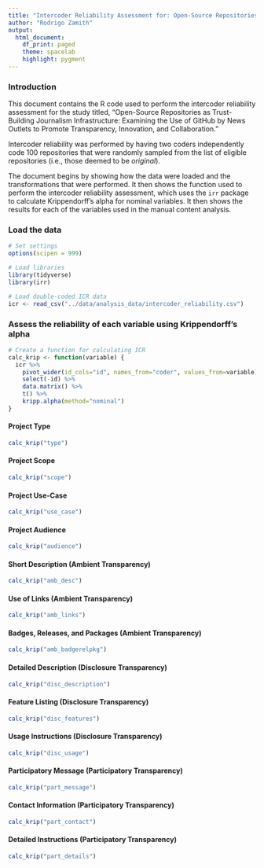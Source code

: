 ```yaml
---
title: "Intercoder Reliability Assessment for: Open-Source Repositories as Trust-Building Journalism Infrastructure: Examining the Use of GitHub by News Outlets to Promote Transparency, Innovation, and Collaboration"
author: "Rodrigo Zamith"
output:
  html_document:
    df_print: paged
    theme: spacelab
    highlight: pygment
---
```


### Introduction

This document contains the R code used to perform the intercoder reliability assessment for the study titled, "Open-Source Repositories as Trust-Building Journalism Infrastructure: Examining the Use of GitHub by News Outlets to Promote Transparency, Innovation, and Collaboration."

Intercoder reliability was performed by having two coders independently code 100 repositories that were randomly sampled from the list of eligible repositories (i.e., those deemed to be *original*).

The document begins by showing how the data were loaded and the transformations that were performed. It then shows the function used to perform the intercoder reliability assessment, which uses the `irr` package to calculate Krippendorff's alpha for nominal variables. It then shows the results for each of the variables used in the manual content analysis.

### Load the data

```r
# Set settings
options(scipen = 999)

# Load libraries
library(tidyverse)
library(irr)

# Load double-coded ICR data
icr <- read_csv("../data/analysis_data/intercoder_reliability.csv")
```

### Assess the reliability of each variable using Krippendorff's alpha

```r
# Create a function for calculating ICR
calc_krip <- function(variable) {
  icr %>%
    pivot_wider(id_cols="id", names_from="coder", values_from=variable) %>%
    select(-id) %>%
    data.matrix() %>%
    t() %>%
    kripp.alpha(method="nominal")
}
```

#### Project Type

```r
calc_krip("type")
```

#### Project Scope

```r
calc_krip("scope")
```

#### Project Use-Case

```r
calc_krip("use_case")
```

#### Project Audience

```r
calc_krip("audience")
```

#### Short Description (Ambient Transparency)

```r
calc_krip("amb_desc")
```

#### Use of Links (Ambient Transparency)

```r
calc_krip("amb_links")
```

#### Badges, Releases, and Packages (Ambient Transparency)

```r
calc_krip("amb_badgerelpkg")
```

#### Detailed Description (Disclosure Transparency)

```r
calc_krip("disc_description")
```

#### Feature Listing (Disclosure Transparency)

```r
calc_krip("disc_features")
```

#### Usage Instructions (Disclosure Transparency)

```r
calc_krip("disc_usage")
```

#### Participatory Message (Participatory Transparency)

```r
calc_krip("part_message")
```

#### Contact Information (Participatory Transparency)

```r
calc_krip("part_contact")
```

#### Detailed Instructions (Participatory Transparency)

```r
calc_krip("part_details")
```

